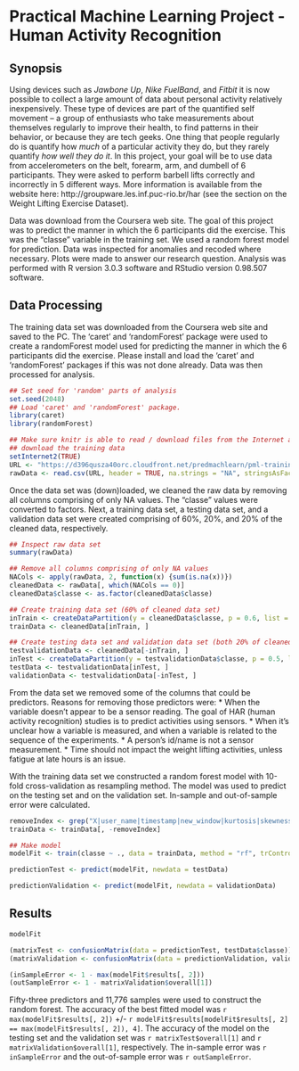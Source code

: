 # Practical Machine Learning Project - Human Activity Recognition

## Synopsis
Using devices such as _Jawbone Up_, _Nike FuelBand_, and _Fitbit_ it is now possible to collect a large amount of data about personal activity relatively inexpensively. These type of devices are part of the quantified self movement – a group of enthusiasts who take measurements about themselves regularly to improve their health, to find patterns in their behavior, or because they are tech geeks. One thing that people regularly do is quantify how _much_ of a particular activity they do, but they rarely quantify _how well they do it_. In this project, your goal will be to use data from accelerometers on the belt, forearm, arm, and dumbell of 6 participants. They were asked to perform barbell lifts correctly and incorrectly in 5 different ways. More information is available from the website here: http://groupware.les.inf.puc-rio.br/har (see the section on the Weight Lifting Exercise Dataset). 

Data was download from the Coursera web site. The goal of this project was to predict the manner in which the 6 participants did the exercise. This was the "classe" variable in the training set. We used a random forest model for prediction. Data was inspected for anomalies and recoded where necessary. Plots were made to answer our research question. Analysis was performed with R version 3.0.3 software and RStudio version 0.98.507 software.

## Data Processing
The training data set was downloaded from the Coursera web site and saved to the PC. The 'caret' and 'randomForest' package were used to create a randomForest model used for predicting the manner in which the 6 participants did the exercise. Please install and load the 'caret' and 'randomForest' packages if this was not done already. Data was then processed for analysis.
```r
## Set seed for 'random' parts of analysis
set.seed(2048)
## Load 'caret' and 'randomForest' package.
library(caret)
library(randomForest)

## Make sure knitr is able to read / download files from the Internet and 
## download the training data
setInternet2(TRUE)
URL <- "https://d396qusza40orc.cloudfront.net/predmachlearn/pml-training.csv"
rawData <- read.csv(URL, header = TRUE, na.strings = "NA", stringsAsFactors = FALSE)
```

Once the data set was (down)loaded, we cleaned the raw data by removing all columns comprising of only NA values. The "classe" values were converted to factors. Next, a training data set, a testing data set, and a validation data set were created comprising of 60%, 20%, and 20% of the cleaned data, respectively.
```r
## Inspect raw data set
summary(rawData)

## Remove all columns comprising of only NA values
NACols <- apply(rawData, 2, function(x) {sum(is.na(x))})
cleanedData <- rawData[, which(NACols == 0)]
cleanedData$classe <- as.factor(cleanedData$classe)

## Create training data set (60% of cleaned data set)
inTrain <- createDataPartition(y = cleanedData$classe, p = 0.6, list = FALSE)
trainData <- cleanedData[inTrain, ]

## Create testing data set and validation data set (both 20% of cleaned data set [50% of 40% = 20%])
testvalidationData <- cleanedData[-inTrain, ]
inTest <- createDataPartition(y = testvalidationData$classe, p = 0.5, list = FALSE)
testData <- testvalidationData[inTest, ]
validationData <- testvalidationData[-inTest, ]
```


From the data set we removed some of the columns that could be predictors. Reasons for removing those predictors were:
* When the variable doesn't appear to be a sensor reading. The goal of HAR (human activity recognition) studies is to predict activities using sensors.
* When it’s unclear how a variable is measured, and when a variable is related to the sequence of the experiments.
* A person's id/name is not a sensor measurement.
* Time should not impact the weight lifting activities, unless fatigue at late hours is an issue.

With the training data set we constructed a random forest model with 10-fold cross-validation as resampling method. The model was used to predict on the testing set and on the validation set. In-sample and out-of-sample error were calculated.
```r
removeIndex <- grep("X|user_name|timestamp|new_window|kurtosis|skewness|max|min|amplitude", names(trainData))
trainData <- trainData[, -removeIndex]

## Make model
modelFit <- train(classe ~ ., data = trainData, method = "rf", trControl = trainControl(method = "cv", number = 10))

predictionTest <- predict(modelFit, newdata = testData)

predictionValidation <- predict(modelFit, newdata = validationData)
```

## Results
```r
modelFit

(matrixTest <- confusionMatrix(data = predictionTest, testData$classe))
(matrixValidation <- confusionMatrix(data = predictionValidation, validationData$classe))

(inSampleError <- 1 - max(modelFit$results[, 2]))
(outSampleError <- 1 - matrixValidation$overall[1])
```
Fifty-three predictors and 11,776 samples were used to construct the random forest. The accuracy of the best fitted model was `r max(modelFit$results[, 2])` +/- `r modelFit$results[modelFit$results[, 2] == max(modelFit$results[, 2]), 4]`. The accuracy of the model on the testing set and the validation set was `r matrixTest$overall[1]` and `r matrixValidation$overall[1]`, respectively. The in-sample error was `r inSampleError` and the out-of-sample error was `r outSampleError`.